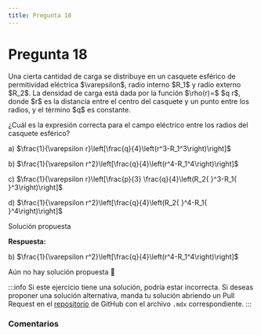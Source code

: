 ```yaml
---
title: Pregunta 18
---
```



# Pregunta 18

<div className="exercise">
Una cierta cantidad de carga se distribuye en un casquete esférico de permitividad eléctrica $\varepsilon$, radio interno $R_1$ y radio externo $R_2$. La densidad de carga está dada por la función $\rho(r)=$ $q r$, donde $r$ es la distancia entre el centro del casquete y un punto entre los radios, y el término $q$ es constante.

¿Cuál es la expresión correcta para el campo eléctrico entre los radios del casquete esférico?

a) $\frac{1}{\varepsilon r}\left[\frac{q}{4}\left(r^3-R_1^3\right)\right]$

b) $\frac{1}{\varepsilon r^2}\left[\frac{q}{4}\left(r^4-R_1^4\right)\right]$

c) $\frac{1}{\varepsilon r}\left[\frac{p}{3} \frac{q}{4}\left(R_2{ }^3-R_1{ }^3\right)\right]$

d) $\frac{1}{\varepsilon r^2}\left[\frac{q}{4}\left(R_2{ }^4-R_1{ }^4\right)\right]$
</div>

<MDXDetails>
<summary>Solución propuesta</summary>

<div className="exercise">

**Respuesta:**

b) $\frac{1}{\varepsilon r^2}\left[\frac{q}{4}\left(r^4-R_1^4\right)\right]$

Aún no hay solución propuesta 🥲
</div>

:::info
Si este ejercicio tiene una solución, podría estar incorrecta. Si deseas proponer una solución alternativa, manda tu solución abriendo
un Pull Request en el [repositorio](https://github.com/crow-rojas/apuntes-fundamentals/pulls) de GitHub con el archivo
`.mdx` correspondiente.
:::

</MDXDetails>

### Comentarios

<Disqus
  url="https://crow-rojas.github.io/apuntes-fundamentals/docs/science/electromagnetism/exercises/2017-1/p18"
  identifier="docs/science/electromagnetism/exercises/2017-1/p18"
  title="2017-1 Electricidad y Magnetismo - Pregunta 18"
/>

